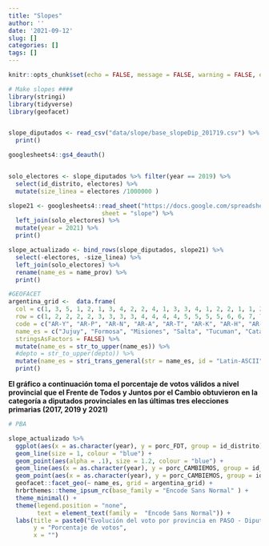 ```yaml
---
title: "Slopes"
author: ''
date: '2021-09-12'
slug: []
categories: []
tags: []
---
```


```r
knitr::opts_chunk$set(echo = FALSE, message = FALSE, warning = FALSE, error = FALSE)

# Make slopes ####
library(stringi)
library(tidyverse)
library(geofacet)


slope_diputados <- read_csv("data/slope/base_slopeDip_201719.csv") %>%
  print()

googlesheets4::gs4_deauth()


solo_electores <- slope_diputados %>% filter(year == 2019) %>%
  select(id_distrito, electores) %>%
  mutate(size_linea = electores /1000000 )

slope21 <- googlesheets4::read_sheet("https://docs.google.com/spreadsheets/d/1bbpIRD3HR8tZ6OyVRwtyz4L62pt7EJXVWpy9KYt6F-0/edit?usp=sharing",
                          sheet = "slope") %>%
  left_join(solo_electores) %>%
  mutate(year = 2021) %>%
  print()

slope_actualizado <- bind_rows(slope_diputados, slope21) %>%
  select(-electores, -size_linea) %>%
  left_join(solo_electores) %>%
  rename(name_es = name_prov) %>%
  print()

#GEOFACET
argentina_grid <-  data.frame(
  col = c(1, 3, 5, 1, 2, 1, 3, 4, 2, 2, 4, 1, 3, 3, 4, 1, 2, 2, 1, 1, 2, 1, 1, 1),
  row = c(1, 2, 2, 2, 2, 3, 3, 3, 3, 4, 4, 4, 4, 5, 5, 5, 5, 6, 6, 7, 7, 8, 9, 10),
  code = c("AR-Y", "AR-P", "AR-N", "AR-A", "AR-T", "AR-K", "AR-H", "AR-W", "AR-G", "AR-X", "AR-E", "AR-F", "AR-S", "AR-B", "AR-C", "AR-J", "AR-D", "AR-L", "AR-M", "AR-Q", "AR-R", "AR-U", "AR-Z", "AR-V"),
  name_es = c("Jujuy", "Formosa", "Misiones", "Salta", "Tucuman", "Catamarca", "Chaco", "Corrientes", "Santiago del Estero", "Cordoba", "Entre Rios", "La Rioja", "Santa Fe", "Buenos Aires", "CABA", "San Juan", "San Luis", "La Pampa", "Mendoza", "Neuquen", "Rio Negro", "Chubut", "Santa Cruz", "Tierra del Fuego"),
  stringsAsFactors = FALSE) %>%
  mutate(name_es = str_to_upper(name_es)) %>%
  #depto = str_to_upper(depto)) %>%
  mutate(name_es = stri_trans_general(str = name_es, id = "Latin-ASCII")) %>%
  print()


```




**El gráfico a continuación toma el porcentaje de votos válidos a nivel provincial que el Frente de Todos y Juntos por el Cambio obtuvieron en la categoría a diputados provinciales en las últimas tres elecciones primarias (2017, 2019 y 2021)**



```r

# PBA

slope_actualizado %>%
  ggplot(aes(x = as.character(year), y = porc_FDT, group = id_distrito))+
  geom_line(size = 1, colour = "blue") +
  geom_point(aes(alpha = .1), size = 1.2, colour = "blue") +
  geom_line(aes(x = as.character(year), y = porc_CAMBIEMOS, group = id_distrito),size = 1, colour = "gold2") +
  geom_point(aes(x = as.character(year), y = porc_CAMBIEMOS, group = id_distrito,alpha = .1), size = 1.2, colour = "gold2") +
  geofacet::facet_geo(~ name_es, grid = argentina_grid) +
  hrbrthemes::theme_ipsum_rc(base_family = "Encode Sans Normal" ) +
  theme_minimal() +
  theme(legend.position = "none",
        text = element_text(family =  "Encode Sans Normal")) +
  labs(title = paste0("Evolución del voto por provincia en PASO - Diputados Nacionales"),
       y = "Porcentaje de votos",
       x = "")
```

